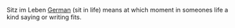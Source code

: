 Sitz im Leben [[German]] (sit in life) means at which moment in someones life a kind saying or writing fits.